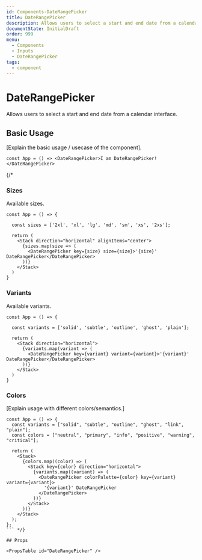 ```yaml
---
id: Components-DateRangePicker
title: DateRangePicker
description: Allows users to select a start and end date from a calendar interface.
documentState: InitialDraft
order: 999
menu:
  - Components
  - Inputs
  - DateRangePicker
tags:
  - component
---
```


# DateRangePicker

Allows users to select a start and end date from a calendar interface.

## Basic Usage

[Explain the basic usage / usecase of the component].

```jsx-live
const App = () => <DateRangePicker>I am DateRangePicker!</DateRangePicker>
```
{/* 

### Sizes

Available sizes.

```jsx-live
const App = () => {

  const sizes = ['2xl', 'xl', 'lg', 'md', 'sm', 'xs', '2xs'];

  return (
    <Stack direction="horizontal" alignItems="center">
      {sizes.map(size => (
        <DateRangePicker key={size} size={size}>'{size}' DateRangePicker</DateRangePicker>
      ))}
    </Stack>
  )
}
```

### Variants

Available variants.

```jsx-live
const App = () => {

  const variants = ['solid', 'subtle', 'outline', 'ghost', 'plain'];

  return (
    <Stack direction="horizontal">
      {variants.map(variant => (
        <DateRangePicker key={variant} variant={variant}>'{variant}' DateRangePicker</DateRangePicker>
      ))}
    </Stack>
  )
}
```

### Colors

[Explain usage with different colors/semantics.]

```jsx-live
const App = () => {
  const variants = ["solid", "subtle", "outline", "ghost", "link", "plain"];
  const colors = ["neutral", "primary", "info", "positive", "warning", "critical"];

  return (
    <Stack>
      {colors.map((color) => (
        <Stack key={color} direction="horizontal">
          {variants.map((variant) => (
            <DateRangePicker colorPalette={color} key={variant} variant={variant}>
              '{variant}' DateRangePicker
            </DateRangePicker>
          ))}
        </Stack>
      ))}
    </Stack>
  );
};
``` */}

## Props

<PropsTable id="DateRangePicker" />
